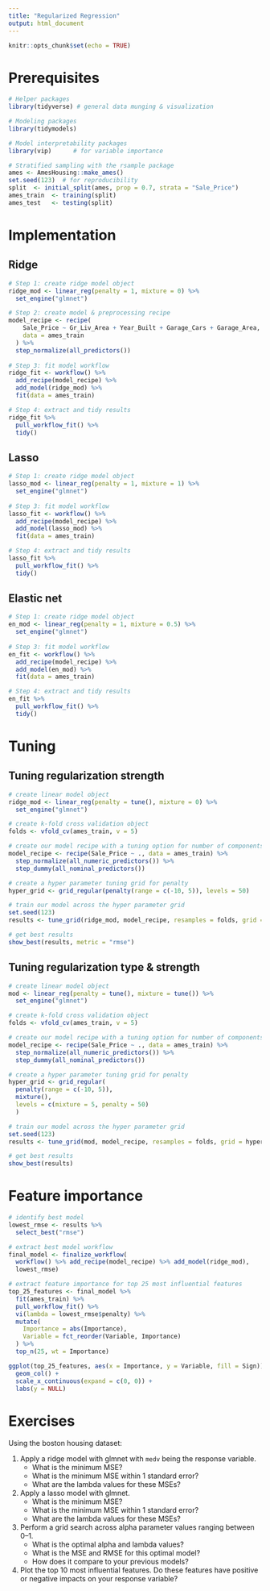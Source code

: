```yaml
---
title: "Regularized Regression"
output: html_document
---
```


```r
knitr::opts_chunk$set(echo = TRUE)
```

# Prerequisites

```r
# Helper packages
library(tidyverse) # general data munging & visualization

# Modeling packages
library(tidymodels)

# Model interpretability packages
library(vip)      # for variable importance
```

```r
# Stratified sampling with the rsample package
ames <- AmesHousing::make_ames()
set.seed(123)  # for reproducibility
split  <- initial_split(ames, prop = 0.7, strata = "Sale_Price")
ames_train  <- training(split)
ames_test   <- testing(split)
```


# Implementation

## Ridge

```r
# Step 1: create ridge model object
ridge_mod <- linear_reg(penalty = 1, mixture = 0) %>%
  set_engine("glmnet")

# Step 2: create model & preprocessing recipe
model_recipe <- recipe(
    Sale_Price ~ Gr_Liv_Area + Year_Built + Garage_Cars + Garage_Area, 
    data = ames_train
  ) %>%
  step_normalize(all_predictors())
  
# Step 3: fit model workflow
ridge_fit <- workflow() %>%
  add_recipe(model_recipe) %>%
  add_model(ridge_mod) %>%
  fit(data = ames_train)

# Step 4: extract and tidy results
ridge_fit %>%
  pull_workflow_fit() %>%
  tidy()
```

## Lasso

```r
# Step 1: create ridge model object
lasso_mod <- linear_reg(penalty = 1, mixture = 1) %>%
  set_engine("glmnet")
  
# Step 3: fit model workflow
lasso_fit <- workflow() %>%
  add_recipe(model_recipe) %>%
  add_model(lasso_mod) %>%
  fit(data = ames_train)

# Step 4: extract and tidy results
lasso_fit %>%
  pull_workflow_fit() %>%
  tidy()
```

## Elastic net

```r
# Step 1: create ridge model object
en_mod <- linear_reg(penalty = 1, mixture = 0.5) %>%
  set_engine("glmnet")
  
# Step 3: fit model workflow
en_fit <- workflow() %>%
  add_recipe(model_recipe) %>%
  add_model(en_mod) %>%
  fit(data = ames_train)

# Step 4: extract and tidy results
en_fit %>%
  pull_workflow_fit() %>%
  tidy()
```


# Tuning

## Tuning regularization strength

```r
# create linear model object
ridge_mod <- linear_reg(penalty = tune(), mixture = 0) %>%
  set_engine("glmnet")

# create k-fold cross validation object
folds <- vfold_cv(ames_train, v = 5)

# create our model recipe with a tuning option for number of components
model_recipe <- recipe(Sale_Price ~ ., data = ames_train) %>%
  step_normalize(all_numeric_predictors()) %>%
  step_dummy(all_nominal_predictors())

# create a hyper parameter tuning grid for penalty
hyper_grid <- grid_regular(penalty(range = c(-10, 5)), levels = 50)

# train our model across the hyper parameter grid
set.seed(123)
results <- tune_grid(ridge_mod, model_recipe, resamples = folds, grid = hyper_grid)

# get best results
show_best(results, metric = "rmse")
```


## Tuning regularization type & strength

```r
# create linear model object
mod <- linear_reg(penalty = tune(), mixture = tune()) %>%
  set_engine("glmnet")

# create k-fold cross validation object
folds <- vfold_cv(ames_train, v = 5)

# create our model recipe with a tuning option for number of components
model_recipe <- recipe(Sale_Price ~ ., data = ames_train) %>%
  step_normalize(all_numeric_predictors()) %>%
  step_dummy(all_nominal_predictors())

# create a hyper parameter tuning grid for penalty
hyper_grid <- grid_regular(
  penalty(range = c(-10, 5)), 
  mixture(), 
  levels = c(mixture = 5, penalty = 50)
  )

# train our model across the hyper parameter grid
set.seed(123)
results <- tune_grid(mod, model_recipe, resamples = folds, grid = hyper_grid)

# get best results
show_best(results)
```


# Feature importance

```r
# identify best model
lowest_rmse <- results %>%
  select_best("rmse")

# extract best model workflow
final_model <- finalize_workflow(
  workflow() %>% add_recipe(model_recipe) %>% add_model(ridge_mod), 
  lowest_rmse)

# extract feature importance for top 25 most influential features
top_25_features <- final_model %>%
  fit(ames_train) %>%
  pull_workflow_fit() %>% 
  vi(lambda = lowest_rmse$penalty) %>%
  mutate(
    Importance = abs(Importance),
    Variable = fct_reorder(Variable, Importance)
  ) %>%
  top_n(25, wt = Importance)
```

```r
ggplot(top_25_features, aes(x = Importance, y = Variable, fill = Sign)) +
  geom_col() +
  scale_x_continuous(expand = c(0, 0)) +
  labs(y = NULL)
```


# Exercises

Using the boston housing dataset:

1. Apply a ridge model with glmnet with `medv` being the response variable.
   - What is the minimum MSE?
   - What is the minimum MSE within 1 standard error?
   - What are the lambda values for these MSEs?
2. Apply a lasso model with glmnet.
   - What is the minimum MSE?
   - What is the minimum MSE within 1 standard error?
   - What are the lambda values for these MSEs?
3. Perform a grid search across alpha parameter values ranging between 0–1.
   - What is the optimal alpha and lambda values?
   - What is the MSE and RMSE for this optimal model?
   - How does it compare to your previous models?
4. Plot the top 10 most influential features. Do these features have positive or negative impacts on your response variable?
